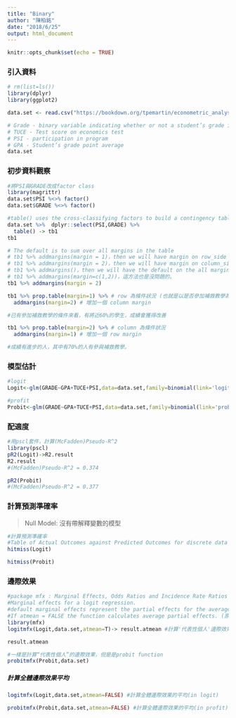 ```yaml
---
title: "Binary"
author: "陳柏銘"
date: "2018/6/25"
output: html_document
---
```


```r
knitr::opts_chunk$set(echo = TRUE)
```

### 引入資料
```r
# rm(list=ls())
library(dplyr)
library(ggplot2)

data.set <- read.csv("https://bookdown.org/tpemartin/econometric_analysis/data/Spector_and_Mazzeo_1980.csv")
```

```r
# Grade - binary variable indicating whether or not a student’s grade improved. 1 indicates an improvement.
# TUCE - Test score on economics test
# PSI - participation in program
# GPA - Student’s grade point average
data.set
```

### 初步資料觀察
```r
#將PSI與GRADE改成factor class
library(magrittr)
data.set$PSI %<>% factor()
data.set$GRADE %<>% factor()
```

```r
#table() uses the cross-classifying factors to build a contingency table of the counts at each combination of factor levels.
data.set %>%  dplyr::select(PSI,GRADE) %>%
  table() -> tb1
tb1
```

```r
# The default is to sum over all margins in the table
# tb1 %>% addmargins(margin = 1)，then we will have margin on row_side
# tb1 %>% addmargins(margin = 2)，then we will have margin on column_side
# tb1 %>% addmargins()，then we will have the default on the all margins. It will be row & column side
# tb1 %>% addmargins(margin=c(1,2))，這方法也是沒問題的。
tb1 %>% addmargins(margin = 2)
```

```r
tb1 %>% prop.table(margin=1) %>% # row 為條件狀況 (也就是以是否參加補救教學為條件)
  addmargins(margin=2) # 增加一個 column margin

#已有參加補救教學的條件來看，有將近60%的學生，成績會獲得改善
```

```r
tb1 %>% prop.table(margin=2) %>% # column 為條件狀況
  addmargins(margin=1) # 增加一個 row margin

#成績有進步的人，其中有70%的人有參與補救教學。
```

### 模型估計
```r
#logit
Logit<-glm(GRADE~GPA+TUCE+PSI,data=data.set,family=binomial(link='logit'))
```

```r
#profit
Probit<-glm(GRADE~GPA+TUCE+PSI,data=data.set,family=binomial(link='probit'))
```

### 配適度
```r
#用pscl套件，計算(McFadden)Pseudo-R^2 
library(pscl)
pR2(Logit)->R2.result
R2.result
#(McFadden)Pseudo-R^2 = 0.374
```

```r
pR2(Probit)
#(McFadden)Pseudo-R^2 = 0.377
```

### 計算預測準確率
> Null Model: 沒有帶解釋變數的模型

```r
#計算預測準確率
#Table of Actual Outcomes against Predicted Outcomes for discrete data models
hitmiss(Logit) 
```

```r
hitmiss(Probit)
```

### 邊際效果
```r
#package mfx : Marginal Effects, Odds Ratios and Incidence Rate Ratios for GLMs 
#Marginal effects for a logit regression.
#default marginal effects represent the partial effects for the average observation.(就是(代表性個人的意思))
#If atmean = FALSE the function calculates average partial effects. (原則上at.mean這個參數就是T)
library(mfx)
logitmfx(Logit,data.set,atmean=T)-> result.atmean #計算'代表性個人'邊際效果

result.atmean
```

```r
#一樣是計算“代表性個人”的邊際效果，但是是probit function
probitmfx(Probit,data.set)
```

##### 計算全體邊際效果平均
```r
logitmfx(Logit,data.set,atmean=FALSE) #計算全體邊際效果的平均(in logit)
```

```r
probitmfx(Probit,data.set,atmean=FALSE) #計算全體邊際效果的平均(in profit)
```

